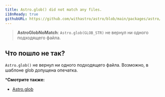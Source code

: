```yaml
---
title: Astro.glob() did not match any files.
i18nReady: true
githubURL: https://github.com/withastro/astro/blob/main/packages/astro/src/core/errors/errors-data.ts
---
```


> **AstroGlobNoMatch**: `Astro.glob(GLOB_STR)` не вернул ни одного подходящего файла.

## Что пошло не так?

`Astro.glob()` не вернул ни одного подходящего файла. Возможно, в шаблоне glob допущена опечатка.

***Смотрите также:**

-  [Astro.glob](/ru/reference/api-reference/#astroglob)